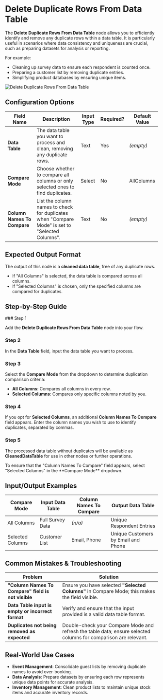 
# Delete Duplicate Rows From Data Table

The **Delete Duplicate Rows From Data Table** node allows you to efficiently identify and remove any duplicate rows within a data table. It is particularly useful in scenarios where data consistency and uniqueness are crucial, such as preparing datasets for analysis or reporting.

For example:

- Cleaning up survey data to ensure each respondent is counted once.
- Preparing a customer list by removing duplicate entries.
- Simplifying product databases by ensuring unique items.

 ![Delete Duplicate Rows From Data Table](./delete-duplicate-rows-from-data-table.png) 

## Configuration Options

| Field Name                  | Description                                                                                     | Input Type | Required? | Default Value |
| --------------------------- | ----------------------------------------------------------------------------------------------- | ---------- | --------- | ------------- |
| **Data Table**              | The data table you want to process and clean, removing any duplicate rows.                      | Text       | Yes       | _(empty)_     |
| **Compare Mode**            | Choose whether to compare all columns or only selected ones to find duplicates.                 | Select     | No        | AllColumns    |
| **Column Names To Compare** | List the column names to check for duplicates when "Compare Mode" is set to "Selected Columns". | Text       | No        | _(empty)_     |

## Expected Output Format

The output of this node is a **cleaned data table**, free of any duplicate rows.

- If "All Columns" is selected, the data table is compared across all columns.
- If "Selected Columns" is chosen, only the specified columns are compared for duplicates.

## Step-by-Step Guide

<Steps>
### Step 1

Add the **Delete Duplicate Rows From Data Table** node into your flow.

### Step 2

In the **Data Table** field, input the data table you want to process.

### Step 3

Select the **Compare Mode** from the dropdown to determine duplication comparison criteria:

- **All Columns**: Compares all columns in every row.
- **Selected Columns**: Compares only specific columns noted by you.

### Step 4

If you opt for **Selected Columns**, an additional **Column Names To Compare** field appears. Enter the column names you wish to use to identify duplicates, separated by commas.

### Step 5

The processed data table without duplicates will be available as **CleanedDataTable** for use in other nodes or further operations.

</Steps>

<Callout type="info" title="Tip">
  To ensure that the "Column Names To Compare" field appears, select "Selected
  Columns" in the **Compare Mode** dropdown.
</Callout>

## Input/Output Examples

| Compare Mode     | Input Data Table | Column Names To Compare | Output Data Table                   |
| ---------------- | ---------------- | ----------------------- | ----------------------------------- |
| All Columns      | Full Survey Data | _(n/a)_                 | Unique Respondent Entries           |
| Selected Columns | Customer List    | Email, Phone            | Unique Customers by Email and Phone |

## Common Mistakes & Troubleshooting

| Problem                                            | Solution                                                                                                        |
| -------------------------------------------------- | --------------------------------------------------------------------------------------------------------------- |
| **"Column Names To Compare" field is not visible** | Ensure you have selected **"Selected Columns"** in Compare Mode; this makes the field visible.                  |
| **Data Table input is empty or incorrect format**  | Verify and ensure that the input provided is a valid data table format.                                         |
| **Duplicates not being removed as expected**       | Double-check your Compare Mode and refresh the table data; ensure selected columns for comparison are relevant. |

## Real-World Use Cases

- **Event Management**: Consolidate guest lists by removing duplicate names to avoid over-booking.
- **Data Analysis**: Prepare datasets by ensuring each row represents unique data points for accurate analysis.
- **Inventory Management**: Clean product lists to maintain unique stock items and accurate inventory records.
